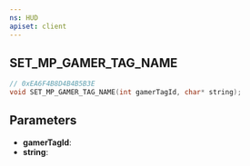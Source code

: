 ```yaml
---
ns: HUD
apiset: client
---
```

## SET_MP_GAMER_TAG_NAME

```c
// 0xEA6F4B8D4B4B5B3E
void SET_MP_GAMER_TAG_NAME(int gamerTagId, char* string);
```


## Parameters
* **gamerTagId**:
* **string**: